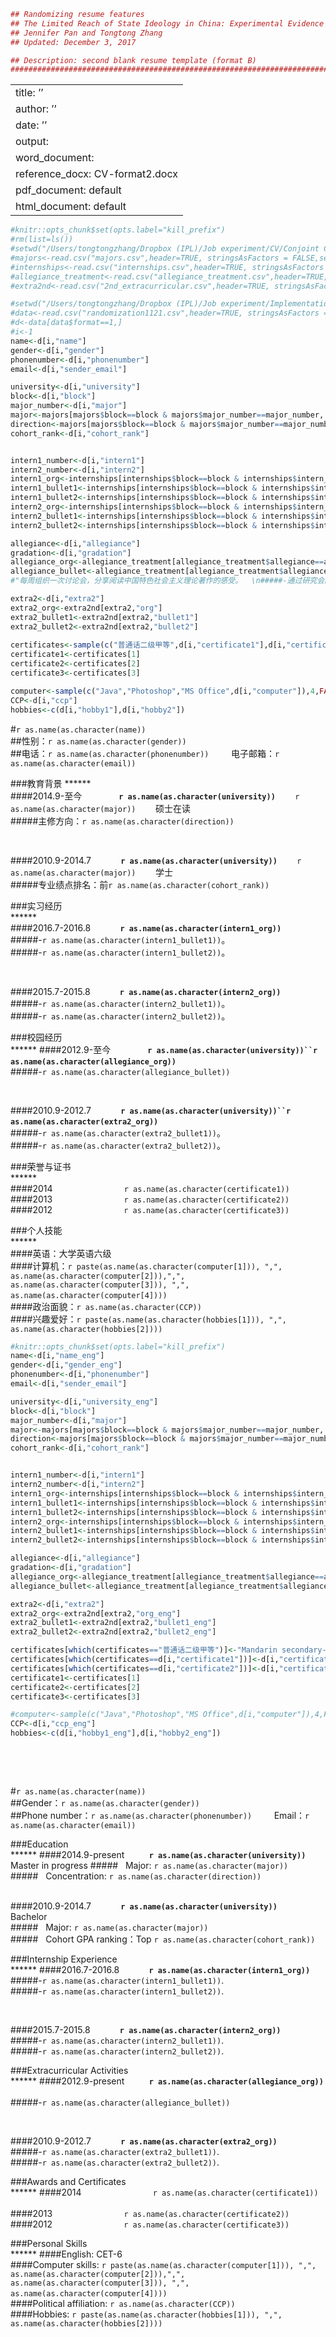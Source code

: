 ```r
## Randomizing resume features
## The Limited Reach of State Ideology in China: Experimental Evidence from China's Labor Market
## Jennifer Pan and Tongtong Zhang
## Updated: December 3, 2017

## Description: second blank resume template (format B)
######################################################################################
```
---
title: ''
author: ''
date: ''
output:
  word_document:
    reference_docx: CV-format2.docx
  pdf_document: default
  html_document: default
---
```r
#knitr::opts_chunk$set(opts.label="kill_prefix")
#rm(list=ls())
#setwd("/Users/tongtongzhang/Dropbox (IPL)/Job experiment/CV/Conjoint CV")
#majors<-read.csv("majors.csv",header=TRUE, stringsAsFactors = FALSE,sep=",")
#internships<-read.csv("internships.csv",header=TRUE, stringsAsFactors = FALSE,sep="\t")
#allegiance_treatment<-read.csv("allegiance_treatment.csv",header=TRUE, stringsAsFactors = FALSE,sep="\t")
#extra2nd<-read.csv("2nd_extracurricular.csv",header=TRUE, stringsAsFactors = FALSE,sep=",")

#setwd("/Users/tongtongzhang/Dropbox (IPL)/Job experiment/Implementation/STEP4_Application log/Randomization_result")
#data<-read.csv("randomization1121.csv",header=TRUE, stringsAsFactors = FALSE,sep=",")
#d<-data[data$format==1,]
#i<-1
name<-d[i,"name"]
gender<-d[i,"gender"]
phonenumber<-d[i,"phonenumber"]
email<-d[i,"sender_email"]

university<-d[i,"university"]
block<-d[i,"block"]
major_number<-d[i,"major"]
major<-majors[majors$block==block & majors$major_number==major_number, "major"]
direction<-majors[majors$block==block & majors$major_number==major_number, "direction"]
cohort_rank<-d[i,"cohort_rank"]


intern1_number<-d[i,"intern1"]
intern2_number<-d[i,"intern2"]
intern1_org<-internships[internships$block==block & internships$intern_number==intern1_number, "intern_org"]
intern1_bullet1<-internships[internships$block==block & internships$intern_number==intern1_number, "intern_bullet1"]
intern1_bullet2<-internships[internships$block==block & internships$intern_number==intern1_number, "intern_bullet2"]
intern2_org<-internships[internships$block==block & internships$intern_number==intern2_number, "intern_org"]
intern2_bullet1<-internships[internships$block==block & internships$intern_number==intern2_number, "intern_bullet1"]
intern2_bullet2<-internships[internships$block==block & internships$intern_number==intern2_number, "intern_bullet2"]

allegiance<-d[i,"allegiance"]
gradation<-d[i,"gradation"]
allegiance_org<-allegiance_treatment[allegiance_treatment$allegiance==allegiance & allegiance_treatment$gradation==gradation, "org"]
allegiance_bullet<-allegiance_treatment[allegiance_treatment$allegiance==allegiance & allegiance_treatment$gradation==gradation, "gradation_wording"]
#"每周组织一次讨论会，分享阅读中国特色社会主义理论著作的感受。  \n#####-通过研究会的活动，我感到只有中国特色社会主义才能发展中国。  "

extra2<-d[i,"extra2"]
extra2_org<-extra2nd[extra2,"org"]
extra2_bullet1<-extra2nd[extra2,"bullet1"]
extra2_bullet2<-extra2nd[extra2,"bullet2"]
  
certificates<-sample(c("普通话二级甲等",d[i,"certificate1"],d[i,"certificate2"]),3,FALSE)
certificate1<-certificates[1]
certificate2<-certificates[2]
certificate3<-certificates[3]

computer<-sample(c("Java","Photoshop","MS Office",d[i,"computer"]),4,FALSE)
CCP<-d[i,"ccp"]
hobbies<-c(d[i,"hobby1"],d[i,"hobby2"])
```
#`r as.name(as.character(name))`  
##性别：`r as.name(as.character(gender))`  
##电话：`r as.name(as.character(phonenumber))` &nbsp; &nbsp; &nbsp; &nbsp; 电子邮箱：`r as.name(as.character(email))`  
  
###教育背景 
******  
####2014.9-至今  &nbsp; &nbsp; &nbsp;&nbsp;&nbsp; &nbsp;&nbsp; &nbsp;&nbsp; **`r as.name(as.character(university))`** &nbsp; &nbsp; &nbsp;&nbsp; `r as.name(as.character(major))` &nbsp; &nbsp; &nbsp;&nbsp; 硕士在读  
#####主修方向：`r as.name(as.character(direction))` &nbsp;&nbsp;   

&nbsp; &nbsp; &nbsp;  
  
####2010.9-2014.7  &nbsp; &nbsp; &nbsp;&nbsp; &nbsp; &nbsp; **`r as.name(as.character(university))`** &nbsp; &nbsp; &nbsp;&nbsp; `r as.name(as.character(major))` &nbsp; &nbsp; &nbsp;&nbsp; 学士  
#####专业绩点排名：前`r as.name(as.character(cohort_rank))` &nbsp;&nbsp;    

  
###实习经历  
******  
####2016.7-2016.8  &nbsp; &nbsp; &nbsp;&nbsp; &nbsp; &nbsp; **`r as.name(as.character(intern1_org))`**   
#####-`r as.name(as.character(intern1_bullet1))`。  
#####-`r as.name(as.character(intern1_bullet2))`。  

&nbsp; &nbsp; &nbsp;  
  
####2015.7-2015.8  &nbsp; &nbsp; &nbsp;&nbsp; &nbsp; &nbsp; **`r as.name(as.character(intern2_org))`**  
#####-`r as.name(as.character(intern2_bullet1))`。    
#####-`r as.name(as.character(intern2_bullet2))`。 

  
###校园经历  
******
####2012.9-至今  &nbsp; &nbsp; &nbsp;&nbsp;&nbsp; &nbsp;&nbsp; &nbsp;&nbsp; **`r as.name(as.character(university))``r as.name(as.character(allegiance_org))`** &nbsp; &nbsp; &nbsp;&nbsp;    
#####-`r as.name(as.character(allegiance_bullet))`  
  
&nbsp; &nbsp; &nbsp;  
  
####2010.9-2012.7  &nbsp; &nbsp; &nbsp;&nbsp; &nbsp; &nbsp; **`r as.name(as.character(university))``r as.name(as.character(extra2_org))`** &nbsp; &nbsp;      
#####-`r as.name(as.character(extra2_bullet1))`。  
#####-`r as.name(as.character(extra2_bullet2))`。  

  
###荣誉与证书  
******  
####2014   &nbsp; &nbsp; &nbsp;&nbsp;&nbsp; &nbsp;&nbsp; &nbsp;&nbsp;&nbsp;&nbsp; &nbsp;&nbsp;&nbsp;&nbsp;&nbsp;&nbsp; &nbsp;&nbsp;&nbsp;&nbsp; `r as.name(as.character(certificate1))` &nbsp; &nbsp; &nbsp;&nbsp;    
####2013  &nbsp; &nbsp; &nbsp;&nbsp;&nbsp; &nbsp;&nbsp; &nbsp;&nbsp;&nbsp;&nbsp; &nbsp;&nbsp;&nbsp;&nbsp;&nbsp;&nbsp; &nbsp;&nbsp; &nbsp;&nbsp;`r as.name(as.character(certificate2))` &nbsp; &nbsp; &nbsp;&nbsp;    
####2012  &nbsp; &nbsp; &nbsp;&nbsp;&nbsp; &nbsp;&nbsp; &nbsp;&nbsp;&nbsp;&nbsp; &nbsp;&nbsp;&nbsp;&nbsp;&nbsp;&nbsp; &nbsp;&nbsp; &nbsp;&nbsp;`r as.name(as.character(certificate3))` &nbsp; &nbsp; &nbsp;&nbsp;  

  
###个人技能  
******  
####英语：大学英语六级  
####计算机：`r paste(as.name(as.character(computer[1])), ",", as.name(as.character(computer[2])),",", as.name(as.character(computer[3])), ",", as.name(as.character(computer[4])))`&nbsp; &nbsp;   
####政治面貌：`r as.name(as.character(CCP))`&nbsp; &nbsp;   
####兴趣爱好：`r paste(as.name(as.character(hobbies[1])), ",", as.name(as.character(hobbies[2])))`  

```r
#knitr::opts_chunk$set(opts.label="kill_prefix")
name<-d[i,"name_eng"]
gender<-d[i,"gender_eng"]
phonenumber<-d[i,"phonenumber"]
email<-d[i,"sender_email"]

university<-d[i,"university_eng"]
block<-d[i,"block"]
major_number<-d[i,"major"]
major<-majors[majors$block==block & majors$major_number==major_number, "major_eng"]
direction<-majors[majors$block==block & majors$major_number==major_number, "direction_eng"]
cohort_rank<-d[i,"cohort_rank"]


intern1_number<-d[i,"intern1"]
intern2_number<-d[i,"intern2"]
intern1_org<-internships[internships$block==block & internships$intern_number==intern1_number, "intern_org_eng"]
intern1_bullet1<-internships[internships$block==block & internships$intern_number==intern1_number, "intern_bullet1_eng"]
intern1_bullet2<-internships[internships$block==block & internships$intern_number==intern1_number, "intern_bullet2_eng"]
intern2_org<-internships[internships$block==block & internships$intern_number==intern2_number, "intern_org_eng"]
intern2_bullet1<-internships[internships$block==block & internships$intern_number==intern2_number, "intern_bullet1_eng"]
intern2_bullet2<-internships[internships$block==block & internships$intern_number==intern2_number, "intern_bullet2_eng"]

allegiance<-d[i,"allegiance"]
gradation<-d[i,"gradation"]
allegiance_org<-allegiance_treatment[allegiance_treatment$allegiance==allegiance & allegiance_treatment$gradation==gradation, "org_eng"]
allegiance_bullet<-allegiance_treatment[allegiance_treatment$allegiance==allegiance & allegiance_treatment$gradation==gradation, "gradation_wording_eng"]

extra2<-d[i,"extra2"]
extra2_org<-extra2nd[extra2,"org_eng"]
extra2_bullet1<-extra2nd[extra2,"bullet1_eng"]
extra2_bullet2<-extra2nd[extra2,"bullet2_eng"]

certificates[which(certificates=="普通话二级甲等")]<-"Mandarin secondary-level A certificate"
certificates[which(certificates==d[i,"certificate1"])]<-d[i,"certificate1_eng"]
certificates[which(certificates==d[i,"certificate2"])]<-d[i,"certificate2_eng"]
certificate1<-certificates[1]
certificate2<-certificates[2]
certificate3<-certificates[3]

#computer<-sample(c("Java","Photoshop","MS Office",d[i,"computer"]),4,FALSE)
CCP<-d[i,"ccp_eng"]
hobbies<-c(d[i,"hobby1_eng"],d[i,"hobby2_eng"])
```
  
  
  
&nbsp; &nbsp; &nbsp;  
  
&nbsp; &nbsp; &nbsp;  
  
#`r as.name(as.character(name))`  
##Gender：`r as.name(as.character(gender))`  
##Phone number：`r as.name(as.character(phonenumber))` &nbsp; &nbsp; &nbsp; &nbsp;  Email：`r as.name(as.character(email))`  
  
###Education  
******
####2014.9-present  &nbsp; &nbsp; &nbsp;&nbsp;&nbsp; &nbsp;**`r as.name(as.character(university))`** &nbsp; &nbsp;&nbsp;&nbsp; Master in progress
##### &nbsp; Major: `r as.name(as.character(major))`&nbsp;&nbsp;      
##### &nbsp; Concentration: `r as.name(as.character(direction))` &nbsp;&nbsp;  
&nbsp; &nbsp; &nbsp;  
  
####2010.9-2014.7  &nbsp; &nbsp; &nbsp;&nbsp; &nbsp; &nbsp; **`r as.name(as.character(university))`** &nbsp; &nbsp; &nbsp;&nbsp; Bachelor  
##### &nbsp; Major: `r as.name(as.character(major))`&nbsp; &nbsp;  
##### &nbsp; Cohort GPA ranking：Top&nbsp;`r as.name(as.character(cohort_rank))` &nbsp;&nbsp;    

  
###Internship Experience  
******
####2016.7-2016.8  &nbsp; &nbsp; &nbsp;&nbsp; &nbsp; &nbsp; **`r as.name(as.character(intern1_org))`**   
#####-`r as.name(as.character(intern1_bullet1))`.  
#####-`r as.name(as.character(intern1_bullet2))`.  

&nbsp; &nbsp; &nbsp;  
  
####2015.7-2015.8  &nbsp; &nbsp; &nbsp;&nbsp; &nbsp; &nbsp; **`r as.name(as.character(intern2_org))`**  
#####-`r as.name(as.character(intern2_bullet1))`.    
#####-`r as.name(as.character(intern2_bullet2))`.    

  
###Extracurricular Activities  
******
####2012.9-present  &nbsp; &nbsp; &nbsp;&nbsp;&nbsp; &nbsp;**`r as.name(as.character(allegiance_org))`** &nbsp; &nbsp; &nbsp;&nbsp;    
#####-`r as.name(as.character(allegiance_bullet))`  
  
&nbsp; &nbsp; &nbsp;  
  
####2010.9-2012.7  &nbsp; &nbsp; &nbsp;&nbsp; &nbsp; &nbsp; **`r as.name(as.character(extra2_org))`** &nbsp; &nbsp;      
#####-`r as.name(as.character(extra2_bullet1))`.    
#####-`r as.name(as.character(extra2_bullet2))`.    

  
###Awards and Certificates  
******
####2014   &nbsp; &nbsp; &nbsp;&nbsp;&nbsp; &nbsp;&nbsp; &nbsp;&nbsp;&nbsp;&nbsp; &nbsp;&nbsp;&nbsp;&nbsp;&nbsp;&nbsp; &nbsp;&nbsp;&nbsp;&nbsp; `r as.name(as.character(certificate1))` &nbsp; &nbsp; &nbsp;&nbsp;    
####2013  &nbsp; &nbsp; &nbsp;&nbsp;&nbsp; &nbsp;&nbsp; &nbsp;&nbsp;&nbsp;&nbsp; &nbsp;&nbsp;&nbsp;&nbsp;&nbsp;&nbsp; &nbsp;&nbsp; &nbsp;&nbsp;`r as.name(as.character(certificate2))` &nbsp; &nbsp; &nbsp;&nbsp;    
####2012  &nbsp; &nbsp; &nbsp;&nbsp;&nbsp; &nbsp;&nbsp; &nbsp;&nbsp;&nbsp;&nbsp; &nbsp;&nbsp;&nbsp;&nbsp;&nbsp;&nbsp; &nbsp;&nbsp; &nbsp;&nbsp;`r as.name(as.character(certificate3))` &nbsp; &nbsp; &nbsp;&nbsp;  

    
###Personal Skills  
******
####English: CET-6  
####Computer skills: `r paste(as.name(as.character(computer[1])), ",", as.name(as.character(computer[2])),",", as.name(as.character(computer[3])), ",", as.name(as.character(computer[4])))`&nbsp; &nbsp;   
####Political affiliation: `r as.name(as.character(CCP))`&nbsp; &nbsp;   
####Hobbies: `r paste(as.name(as.character(hobbies[1])), ",", as.name(as.character(hobbies[2])))` 